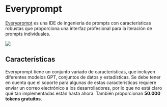 
# Everyprompt 

[Everyprompt](https://www.everyprompt.com) es una IDE de ingeniería de prompts con características robustas
que proporciona una interfaz profesional para la iteración de prompts individuales.

<div style={{ textAlign: "center" }}>
  <Image
    src="/docs/assets/tooling/everyprompt.webp"
    width={2866}
    height={1590}
    style={{ width: "750px", margin: "auto" }}
  />
</div>

## Características

Everyprompt tiene un conjunto variado de características, que incluyen diferentes modelos GPT, conjuntos de datos y estadísticas.
Se debe tener en cuenta que el soporte para algunas de estas características requiere enviar un correo electrónico a los desarrolladores,
por lo que no está claro qué tan implementadas están hasta ahora. También proporcionan **50.000 tokens gratuitos**.
